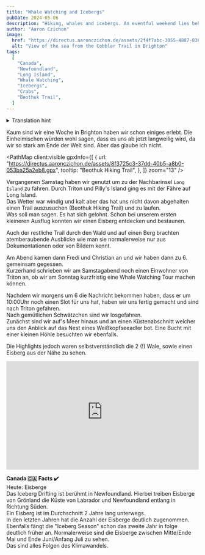 ```yaml
---
title: "Whale Watching and Icebergs"
pubDate: 2024-05-06
description: "Hiking, whales and icebergs. An eventful weekend lies behind us!"
author: "Aaron Czichon"
image:
  href: "https://directus.aaronczichon.de/assets/2f4f7abc-3055-4887-836e-234a37796d23.jpg?quality=70&width=1600"
  alt: "View of the sea from the Cobbler Trail in Brighton"
tags:
  [
    "Canada",
    "Newfoundland",
    "Long Island",
    "Whale Watching",
    "Icebergs",
    "Crabs",
    "Beothuk Trail",
  ]
---
```



<details>
  <summary>Translation hint</summary>
  We implemented the English version of this blog for you in June. We will publish
  all new blog entries also in English. Every entry before Jun 24th 2024 is automatically
  translated through DeepL. So please apologize if the translation is not perfect.
  If you want to read the original German entry, please switch to the German version
  of our blog.
</details>

Kaum sind wir eine Woche in Brighton haben wir schon einiges erlebt. Die Einheimischen würden wohl sagen, dass es uns ab jetzt langweilig wird, da wir so stark am Ende der Welt sind. Aber das glaube ich nicht.

<PathMap
  client:visible
  gpxInfo={[
    {
      url: "https://directus.aaronczichon.de/assets/8f3725c3-37dd-40b5-a8b0-053ba25a2eb8.gpx",
      tooltip: "Beothuk Hiking Trail",
    },
  ]}
  zoom="13"
/>

Vergangenen Samstag haben wir genutzt um zu der Nachbarinsel `Long Island` zu fahren. Durch Triton und Pilly's Island ging es mit der Fähre auf Long Island.  
Das Wetter war windig und kalt aber das hat uns nicht davon abgehalten einen Trail auszusuchen (Beothuk Hiking Trail) und zu laufen.  
Was soll man sagen. Es hat sich gelohnt. Schon bei unserem ersten kleineren Ausflug konnten wir einen Eisberg entdecken und bestaunen.

<DirectusImage assetId="133c6717-eb56-4ef8-9acd-40624b438eb2.jpg" />

Auch der restliche Trail durch den Wald und auf einen Berg brachten atemberaubende Ausblicke wie man sie normalerweise nur aus Dokumentationen oder von Bildern kennt.

<DirectusImage assetId="72c60ef2-dc1e-4262-bfdb-54b13ae256c5.jpg" />

Am Abend kamen dann Fredi und Christian an und wir haben dann zu 6. gemeinsam gegessen.  
Kurzerhand schrieben wir am Samstagabend noch einen Einwohner von Triton an, ob wir am Sonntag kurzfristig eine Whale Watching Tour machen können.

<DirectusImage assetId="af62ce8a-abcc-4052-acc5-887f9b741207.jpg" />

Nachdem wir morgens um 6 die Nachricht bekommen haben, dass er um 10:00Uhr noch einen Slot für uns hat, haben wir uns fertig gemacht und sind nach Triton gefahren.  
Nach gemütlichen Schwätzchen sind wir losgefahren.  
Zunächst sind wir auf's Meer hinaus und an einen Küstenabschnitt welcher uns den Anblick auf das Nest eines Weißkopfseeadler bot. Eine Bucht mit einer kleinen Höhle besuchten wir ebenfalls.

<DirectusImage assetId="a710a975-532b-461f-a8c4-263672b729d4.jpg" />

Die Highlights jedoch waren selbstverständlich die 2 (!) Wale, sowie einen Eisberg aus der Nähe zu sehen.

<div style="position: relative; padding-top: 56.25%;">
  <iframe
    src="https://customer-rnx58v5rm01lsk0m.cloudflarestream.com/ce212b771bc3a074f66511e23cd0f6d0/iframe?poster=https%3A%2F%2Fcustomer-rnx58v5rm01lsk0m.cloudflarestream.com%2Fce212b771bc3a074f66511e23cd0f6d0%2Fthumbnails%2Fthumbnail.jpg%3Ftime%3D%26height%3D600"
    loading="lazy"
    style="border: none; position: absolute; top: 0; left: 0; height: 100%; width: 100%;"
    allow="accelerometer; gyroscope; autoplay; encrypted-media; picture-in-picture;"
    allowfullscreen="true"
  ></iframe>
</div>

**Canada 🇨🇦 Facts ✔️**  
Heute: Eisberge  
Das Iceberg Drifting ist berühmt in Newfoundland. Hierbei treiben Eisberge von Grönland die Küste von Labrador und Newfoundland entlang in Richtung Süden.  
Ein Eisberg ist im Durchschnitt 2 Jahre lang unterwegs.  
In den letzten Jahren hat die Anzahl der Eisberge deutlich zugenommen. Ebenfalls fängt die "Iceberg Season" schon das zweite Jahr in folge deutlich früher an. Normalerweise sind die Eisberge zwischen Mitte/Ende Mai und Ende Juni/Anfang Juli zu sehen.  
Das sind alles Folgen des Klimawandels.
